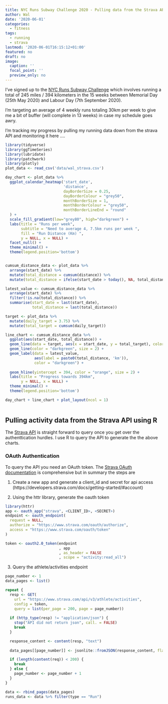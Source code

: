 ```yaml
---
title: NYC Runs Subway Challenge 2020 - Pulling data from the Strava API
author: Wal
date: '2020-06-01'
categories:
  - fitness
tags:
  - running
  - strava
lastmod: '2020-06-01T16:15:12+01:00'
featured: no
draft: no
image:
  caption: ''
  focal_point: ''
  preview_only: no
---
```


I've signed up to the [NYC Runs Subway Challenge](https://nycruns.com/race/nycruns-subway-system-challenge) which involves running a total of 245 miles / 394 kilometers in the 15 weeks between Memorial Day (25th May 2020) and Labour Day (7th September 2020).

I'm targeting an average of 4 weekly runs totaling 30km per week to give me a bit of buffer (will complete in 13 weeks) in case my schedule goes awry. 

I'm tracking my progress by pulling my running data down from the strava API and monitoring it here ....

```r
library(tidyverse)
library(ggTimeSeries)
library(lubridate)
library(patchwork)
library(plotly)
plot_data <- read_csv('data/wal_strava.csv')

day_chart <- plot_data %>%  
  ggplot_calendar_heatmap('start_date',
                          'distance',
                          dayBorderSize = 0.25,
                          dayBorderColour = "grey50",
                          monthBorderSize = 1, 
                          monthBorderColour = "grey50",
                          monthBorderLineEnd = "round"
  ) +
  scale_fill_gradient(low="grey80", high="darkgreen") +
  labs(title = "Runs per week", 
       subtitle = "Need to average 4, 7.5km runs per week ",
       fill = "Run Distance (Km) ",
       y = NULL, x = NULL) +
  facet_null() +
  theme_minimal() +
  theme(legend.position='bottom')


cumsum_distance_data <- plot_data %>%
  arrange(start_date) %>%
  mutate(total_distance = cumsum(distance)) %>%
  mutate(total_distance = ifelse(start_date > today(), NA, total_distance)) 

latest_value <- cumsum_distance_data %>%
  arrange(start_date) %>%
  filter(!is.na(total_distance)) %>%
  summarise(start_date = last(start_date), 
            total_distance = last(total_distance))

target <- plot_data %>%
  mutate(daily_target = 3.75) %>%
  mutate(total_target = cumsum(daily_target))

line_chart <- cumsum_distance_data %>%
  ggplot(aes(start_date, total_distance)) + 
  geom_line(data = target, aes(x = start_date, y = total_target), color = "grey90", size = 0.5) +
  geom_line(color = "darkgreen", size = 2) +
  geom_label(data = latest_value,
             aes(label = paste0(total_distance, 'km')),
             color = "darkgreen") +
  
  geom_hline(yintercept = 394, color = "orange", size = 2) +
  labs(title = "Progress towards 394km", 
       y = NULL, x = NULL) +
  theme_minimal() +
  theme(legend.position='bottom')

day_chart + line_chart + plot_layout(ncol = 1)
  

```

## Pulling activity data from the Strava API using R


The [Strava API](https://developers.strava.com/docs/reference/) is straight forward to query once you get over the authenttication hurdles. I use R to query the API to generate the the above charts.

### OAuth Authentication

To query the API you need an OAuth token. The [Strava OAuth documentation](https://developers.strava.com/docs/authentication/) is comprehensive but in summary the steps are 

1. Create a new app and generate a client_id and secret for api access (https://developers.strava.com/docs/getting-started/#account)

2. Using the httr library, generate the oauth token

```r
library(httr)
app <- oauth_app("strava", <CLIENT_ID>, <SECRET>)
endpoint <- oauth_endpoint(
  request = NULL,
  authorize = "https://www.strava.com/oauth/authorize",
  access = "https://www.strava.com/oauth/token"
)

token <- oauth2.0_token(endpoint
                        , app
                        , as_header = FALSE
                        , scope = "activity:read_all")

```

3. Query the athlete/activities endpoint

```r

page_number <- 1
data_pages <- list()

repeat {
  resp <- GET(
    url = "https://www.strava.com/api/v3/athlete/activities",
    config = token,
    query = list(per_page = 200, page = page_number))
  
  if (http_type(resp) != "application/json") {
    stop("API did not return json", call. = FALSE)
    break
  }

  response_content <- content(resp, "text")
  
  data_pages[[page_number]] <- jsonlite::fromJSON(response_content, flatten = FALSE)

  if (length(content(req)) < 200) {
    break
  } else {
    page_number <- page_number + 1
  }
}

data <- rbind_pages(data_pages)
runs_data <- data %>% filter(type == "Run")
```


